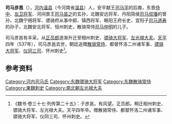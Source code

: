 '''司马彦邕'''（{{bd|？||537年|  |}}），[[河內郡_(中國)|河内]][[温县|温县]]（今河南省[[温县|温县]]）人，安平献王[[司马孚|司马孚]]的后裔，东晋[[侍中|侍中]]、[[左卫将军|左卫将军]]、河间景王[[司马昙之|司马昙之]]的玄孙，北魏安远将军、丹阳简侯[[司马叔璠|司马叔璠]]的曾孙，北魏宁朔将军、骠骑府从事中郎、镇西将军、略阳王府长史、宜阳子[[司马道寿|司马道寿]]的孙子，北魏安北将军、恒州刺史，散骑常侍[[司马仲明|司马仲明]]的儿子。

司马彦邕有丰采，从[[正员郎|正员郎]]逐渐升迁至相州刺史、[[骠骑大将军|骠骑大将军]]、[[左光禄大夫|左光禄大夫]]。[[天平_(东魏)|天平]]四年（537年），司马彦邕去世，朝廷追赠[[散骑常侍|散骑常侍]]、都督怀洛二州诸军事、[[骠骑大将军|骠骑大将军]]、[[仪同三司|仪同三司]]、怀州刺史<ref>《魏书·卷三十七·列传第二十五》：子彦邕，有风望。正员郎。稍迁相州刺史、骠骑大将军、左光禄大夫。天平四年卒。赠散骑常侍、都督怀洛二州诸军事、骠骑大将军、仪同三司、怀州刺史。</ref>。

==参考资料==
{{reflist}}

[[Category:河内司马氏|Category:河内司马氏]]
[[Category:东魏骠骑大将军|Category:东魏骠骑大将军]]
[[Category:东魏散骑常侍|Category:东魏散骑常侍]]
[[Category:東魏刺史|Category:東魏刺史]]
[[Category:南北朝左光禄大夫|Category:南北朝左光禄大夫]]